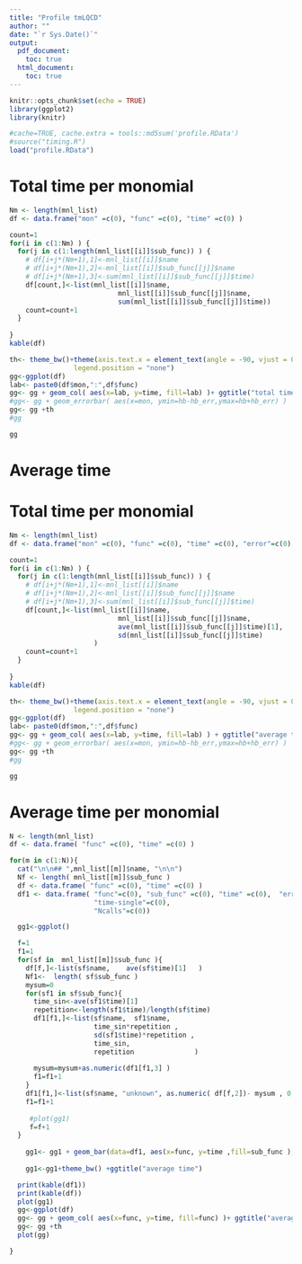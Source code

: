 ```yaml
---
title: "Profile tmLQCD"
author: ""
date: "`r Sys.Date()`"
output:
  pdf_document: 
    toc: true
  html_document: 
    toc: true
---
```


```r
knitr::opts_chunk$set(echo = TRUE)
library(ggplot2)
library(knitr)

```


```r
#cache=TRUE, cache.extra = tools::md5sum('profile.RData')
#source("timing.R")
load("profile.RData")
```

# Total time per monomial

```r
Nm <- length(mnl_list)
df <- data.frame("mon" =c(0), "func" =c(0), "time" =c(0) )

count=1
for(i in c(1:Nm) ) {
  for(j in c(1:length(mnl_list[[i]]$sub_func)) ) {
    # df[i+j*(Nm+1),1]<-mnl_list[[i]]$name
    # df[i+j*(Nm+1),2]<-mnl_list[[i]]$sub_func[[j]]$name
    # df[i+j*(Nm+1),3]<-sum(mnl_list[[i]]$sub_func[[j]]$time)
    df[count,]<-list(mnl_list[[i]]$name,
                           mnl_list[[i]]$sub_func[[j]]$name,
                           sum(mnl_list[[i]]$sub_func[[j]]$time))
    count=count+1
  }
  
}
kable(df)
```


```r
th<- theme_bw()+theme(axis.text.x = element_text(angle = -90, vjust = 0., hjust=0.),
                legend.position = "none")
gg<-ggplot(df)
lab<- paste0(df$mon,":",df$func)
gg<- gg + geom_col( aes(x=lab, y=time, fill=lab) )+ ggtitle("total time")
#gg<- gg + geom_errorbar( aes(x=mon, ymin=hb-hb_err,ymax=hb+hb_err) )
gg<- gg +th
#gg

gg

```
# Average time 


# Total time per monomial

```r
Nm <- length(mnl_list)
df <- data.frame("mon" =c(0), "func" =c(0), "time" =c(0), "error"=c(0) )

count=1
for(i in c(1:Nm) ) {
  for(j in c(1:length(mnl_list[[i]]$sub_func)) ) {
    # df[i+j*(Nm+1),1]<-mnl_list[[i]]$name
    # df[i+j*(Nm+1),2]<-mnl_list[[i]]$sub_func[[j]]$name
    # df[i+j*(Nm+1),3]<-sum(mnl_list[[i]]$sub_func[[j]]$time)
    df[count,]<-list(mnl_list[[i]]$name,
                           mnl_list[[i]]$sub_func[[j]]$name,
                           ave(mnl_list[[i]]$sub_func[[j]]$time)[1],
                           sd(mnl_list[[i]]$sub_func[[j]]$time)
                     )
    count=count+1
  }
  
}
kable(df)
```



```r
th<- theme_bw()+theme(axis.text.x = element_text(angle = -90, vjust = 0., hjust=0.),
                legend.position = "none")
gg<-ggplot(df)
lab<- paste0(df$mon,":",df$func)
gg<- gg + geom_col( aes(x=lab, y=time, fill=lab) ) + ggtitle("average time")
#gg<- gg + geom_errorbar( aes(x=mon, ymin=hb-hb_err,ymax=hb+hb_err) )
gg<- gg +th
#gg

gg

```


# Average time per monomial

```r
N <- length(mnl_list)
df <- data.frame( "func" =c(0), "time" =c(0) )

for(m in c(1:N)){
  cat("\n\n## ",mnl_list[[m]]$name, "\n\n")
  Nf <- length( mnl_list[[m]]$sub_func )
  df <- data.frame( "func" =c(0), "time" =c(0) )
  df1 <- data.frame( "func"=c(0), "sub_func" =c(0), "time" =c(0),  "error"=c(0), 
                     "time-single"=c(0),
                     "Ncalls"=c(0))

  gg1<-ggplot()

  f=1
  f1=1
  for(sf in  mnl_list[[m]]$sub_func ){
    df[f,]<-list(sf$name,    ave(sf$time)[1]   )
    Nf1<-  length( sf$sub_func )
    mysum=0
    for(sf1 in sf$sub_func){
      time_sin<-ave(sf1$time)[1]
      repetition<-length(sf1$time)/length(sf$time)
      df1[f1,]<-list(sf$name,  sf1$name,
                     time_sin*repetition ,
                     sd(sf1$time)*repetition ,
                     time_sin,
                     repetition               )
      
      mysum=mysum+as.numeric(df1[f1,3] )
      f1=f1+1
    }
    df1[f1,]<-list(sf$name, "unknown", as.numeric( df[f,2])- mysum , 0 ,as.numeric( df[f,2])- mysum,1)
    f1=f1+1
  
     #plot(gg1)
     f=f+1
  }
   
    gg1<- gg1 + geom_bar(data=df1, aes(x=func, y=time ,fill=sub_func ),width = 1, stat = "identity" )
    
    gg1<-gg1+theme_bw() +ggtitle("average time")

  print(kable(df1))
  print(kable(df))
  plot(gg1)
  gg<-ggplot(df)
  gg<- gg + geom_col( aes(x=func, y=time, fill=func) )+ ggtitle("average time")
  gg<- gg +th
  plot(gg)

}

```
